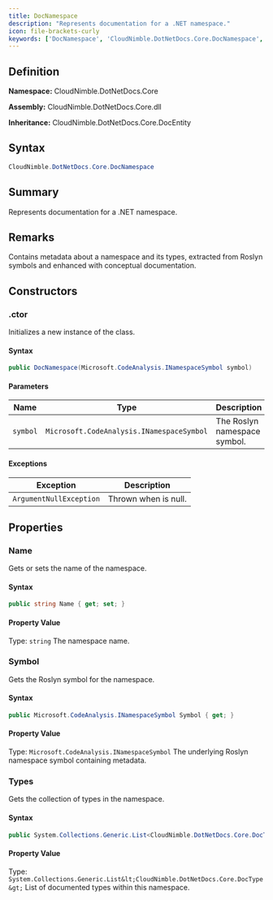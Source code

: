 ```yaml
---
title: DocNamespace
description: "Represents documentation for a .NET namespace."
icon: file-brackets-curly
keywords: ['DocNamespace', 'CloudNimble.DotNetDocs.Core.DocNamespace', 'CloudNimble.DotNetDocs.Core', 'class', 'CloudNimble.DotNetDocs.Core.DocEntity']
---
```


## Definition

**Namespace:** CloudNimble.DotNetDocs.Core

**Assembly:** CloudNimble.DotNetDocs.Core.dll

**Inheritance:** CloudNimble.DotNetDocs.Core.DocEntity

## Syntax

```csharp
CloudNimble.DotNetDocs.Core.DocNamespace
```

## Summary

Represents documentation for a .NET namespace.

## Remarks

Contains metadata about a namespace and its types, extracted from Roslyn symbols and enhanced
            with conceptual documentation.

## Constructors

### .ctor

Initializes a new instance of the  class.

#### Syntax

```csharp
public DocNamespace(Microsoft.CodeAnalysis.INamespaceSymbol symbol)
```

#### Parameters

| Name | Type | Description |
|------|------|-------------|
| `symbol` | `Microsoft.CodeAnalysis.INamespaceSymbol` | The Roslyn namespace symbol. |

#### Exceptions

| Exception | Description |
|-----------|-------------|
| `ArgumentNullException` | Thrown when  is null. |

## Properties

### Name

Gets or sets the name of the namespace.

#### Syntax

```csharp
public string Name { get; set; }
```

#### Property Value

Type: `string`
The namespace name.

### Symbol

Gets the Roslyn symbol for the namespace.

#### Syntax

```csharp
public Microsoft.CodeAnalysis.INamespaceSymbol Symbol { get; }
```

#### Property Value

Type: `Microsoft.CodeAnalysis.INamespaceSymbol`
The underlying Roslyn namespace symbol containing metadata.

### Types

Gets the collection of types in the namespace.

#### Syntax

```csharp
public System.Collections.Generic.List<CloudNimble.DotNetDocs.Core.DocType> Types { get; }
```

#### Property Value

Type: `System.Collections.Generic.List&lt;CloudNimble.DotNetDocs.Core.DocType&gt;`
List of documented types within this namespace.


